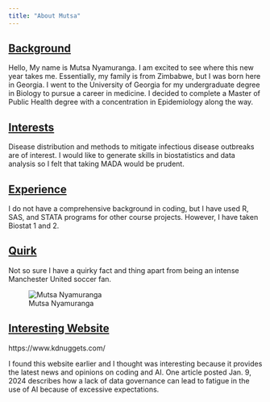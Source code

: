 ```yaml
---
title: "About Mutsa"
---
```


## [Background]{.underline}

Hello, My name is Mutsa Nyamuranga. I am excited to see where this new year takes me. Essentially, my family is from Zimbabwe, but I was born here in Georgia. I went to the University of Georgia for my undergraduate degree in Biology to pursue a career in medicine. I decided to complete a Master of Public Health degree with a concentration in Epidemiology along the way.

## [Interests]{.underline}

Disease distribution and methods to mitigate infectious disease outbreaks are of interest. I would like to generate skills in biostatistics and data analysis so I felt that taking MADA would be prudent.

## [Experience]{.underline}

I do not have a comprehensive background in coding, but I have used R, SAS, and STATA programs for other course projects. However, I have taken Biostat 1 and 2.

## [Quirk]{.underline}

Not so sure I have a quirky fact and thing apart from being an intense Manchester United soccer fan.

![Mutsa Nyamuranga](IMG_5029.jpeg)

## [Interesting Website]{.underline}

https://www.kdnuggets.com/

I found this website earlier and I thought was interesting because it provides the latest news and opinions on coding and AI. One article posted Jan. 9, 2024 describes how a lack of data governance can lead to fatigue in the use of AI because of excessive expectations.
